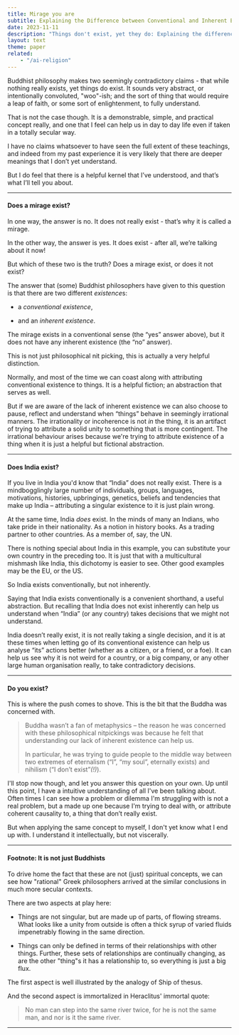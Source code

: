 ```yaml
---
title: Mirage you are
subtitle: Explaining the Difference between Conventional and Inherent Existence.
date: 2023-11-11
description: "Things don't exist, yet they do: Explaining the difference between conventional and inherent existence."
layout: text
theme: paper
related:
    - "/ai-religion"
---
```


Buddhist philosophy makes two seemingly contradictory claims - that while
nothing really exists, yet things do exist. It sounds very abstract, or
intentionally convoluted, "woo"-ish; and the sort of thing that would require a
leap of faith, or some sort of enlightenment, to fully understand.

That is not the case though. It is a demonstrable, simple, and practical concept
really, and one that I feel can help us in day to day life even if taken in a
totally secular way.

I have no claims whatsoever to have seen the full extent of these teachings, and
indeed from my past experience it is very likely that there are deeper meanings
that I don’t yet understand.

But I do feel that there is a helpful kernel that I’ve understood, and that’s
what I’ll tell you about.

---

#### Does a mirage exist?

In one way, the answer is no. It does not really exist - that’s why it is called
a mirage.

In the other way, the answer is yes. It does exist - after all, we’re talking
about it now!

But which of these two is the truth? Does a mirage exist, or does it not exist?

The answer that (some) Buddhist philosophers have given to this question is that
there are two different <em>existence</em>s:

- a _conventional existence_,

- and an _inherent existence_.

The mirage exists in a conventional sense (the “yes” answer above), but it does
not have any inherent existence (the “no” answer).

This is not just philosophical nit picking, this is actually a very helpful
distinction.

Normally, and most of the time we can coast along with attributing conventional
existence to things. It is a helpful fiction; an abstraction that serves as
well.

But if we are aware of the lack of inherent existence we can also choose to
pause, reflect and understand when “things” behave in seemingly irrational
manners. The irrationality or incoherence is not _in_ the thing, it is an
artifact of trying to attribute a solid unity to something that is more
contingent. The irrational behaviour arises because we're trying to attribute
existence of a thing when it is just a helpful but fictional abstraction.

---

#### Does India exist?

If you live in India you'd know that “India” does not really exist. There is a
mindbogglingly large number of individuals, groups, languages, motivations,
histories, upbringings, genetics, beliefs and tendencies that make up India –
attributing a singular existence to it is just plain wrong.

At the same time, India _does_ exist. In the minds of many an Indians, who take
pride in their nationality. As a notion in history books. As a trading partner
to other countries. As a member of, say, the UN.

There is nothing special about India in this example, you can substitute your
own country in the preceding too. It is just that with a multicultural mishmash
like India, this dichotomy is easier to see. Other good examples may be the EU,
or the US.

So India exists conventionally, but not inherently.

Saying that India exists conventionally is a convenient shorthand, a useful
abstraction. But recalling that India does not exist inherently can help us
understand when “India” (or any country) takes decisions that we might not
understand.

India doesn’t really exist, it is not really taking a single decision, and it is
at these times when letting go of its conventional existence can help us analyse
“its” actions better (whether as a citizen, or a friend, or a foe). It can help
us see why it is not weird for a country, or a big company, or any other large
human organisation really, to take contradictory decisions.

---

#### Do you exist?

This is where the push comes to shove. This is the bit that the Buddha was
concerned with.

> Buddha wasn’t a fan of metaphysics – the reason he was concerned with these
  philosophical nitpickings was because he felt that understanding our lack of
  inherent existence can help us.
>
> In particular, he was trying to guide people to the middle way between two
  extremes of eternalism (“I”, “my soul”, eternally exists) and nihilism (“I
  don’t exist”_(!)_).

I'll stop now though, and let you answer this question on your own. Up until
this point, I have a intuitive understanding of all I've been talking about.
Often times I can see how a problem or dilemma I'm struggling with is not a real
problem, but a made up one because I'm trying to deal with, or attribute
coherent causality to, a thing that don’t really exist.

But when applying the same concept to myself, I don't yet know what I end up
with. I understand it intellectually, but not viscerally.

---

#### Footnote: It is not just Buddhists

To drive home the fact that these are not (just) spiritual concepts, we can see
how "rational" Greek philosophers arrived at the similar conclusions in much
more secular contexts.

There are two aspects at play here:

- Things are not singular, but are made up of parts, of flowing streams. What
  looks like a unity from outside is often a thick syrup of varied fluids
  impenetrably flowing in the same direction.

- Things can only be defined in terms of their relationships with other things.
  Further, these sets of relationships are continually changing, as are the
  other "thing"s it has a relationship to, so everything is just a big flux.

The first aspect is well illustrated by the analogy of Ship of thesus.

And the second aspect is immortalized in Heraclitus' immortal quote:

> No man can step into the same river twice, for he is not the same man, and nor
> is it the same river.

---

